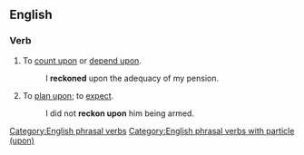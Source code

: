 ==English==

===Verb===
{{en-verb|reckons upon|reckoning upon|reckoned upon}}

# To [[count upon]] or [[depend upon]].
#: I '''reckoned''' upon the adequacy of my pension.
# To [[plan upon]]; to [[expect]].
#: I did not '''reckon upon''' him being armed.

[[Category:English phrasal verbs]]
[[Category:English phrasal verbs with particle (upon)]]